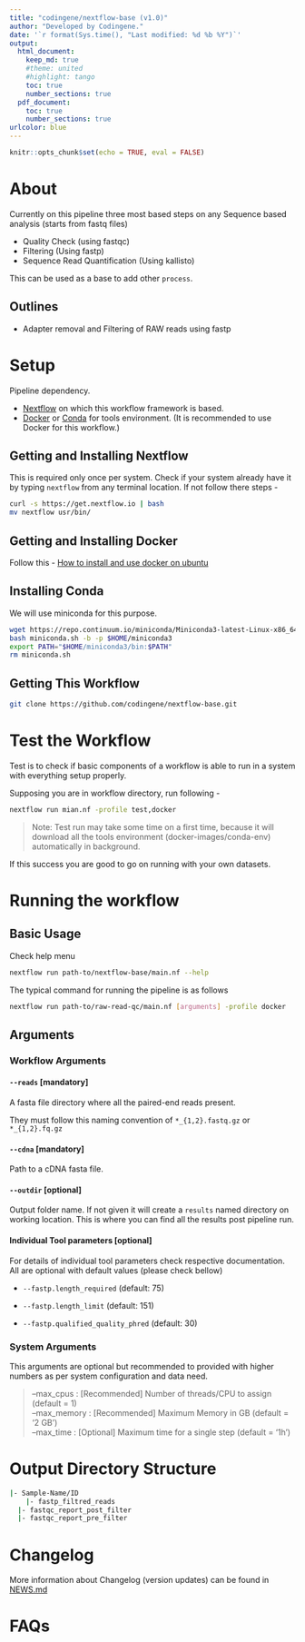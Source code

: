 ```yaml
---
title: "codingene/nextflow-base (v1.0)"
author: "Developed by Codingene."
date: '`r format(Sys.time(), "Last modified: %d %b %Y")`'
output:
  html_document:
    keep_md: true
    #theme: united
    #highlight: tango
    toc: true
    number_sections: true
  pdf_document:
    toc: true
    number_sections: true
urlcolor: blue
---
```


```r
knitr::opts_chunk$set(echo = TRUE, eval = FALSE)
```

# About

Currently on this pipeline three most based steps on any Sequence based analysis (starts from fastq files)

* Quality Check (using fastqc)
* Filtering (Using fastp) 
* Sequence Read Quantification (Using kallisto)

This can be used as a base to add other `process`.

## Outlines

* Adapter removal and Filtering of RAW reads using fastp

# Setup

Pipeline dependency. 

* [Nextflow](https://www.nextflow.io/) on which this workflow framework is based.
* [Docker](https://www.docker.io/) or [Conda](https://docs.conda.io/en/latest/) for tools environment. (It is recommended to use Docker for this workflow.)

## Getting and Installing Nextflow

This is required only once per system. Check if your system already have it by typing `nextflow` from any terminal location. If not follow there steps -

```bash
curl -s https://get.nextflow.io | bash
mv nextflow usr/bin/
```

## Getting and Installing Docker

Follow this - [How to install and use docker on ubuntu](https://www.digitalocean.com/community/tutorials/how-to-install-and-use-docker-on-ubuntu-18-04)

## Installing Conda

We will use miniconda for this purpose.

```bash
wget https://repo.continuum.io/miniconda/Miniconda3-latest-Linux-x86_64.sh -O miniconda.sh
bash miniconda.sh -b -p $HOME/miniconda3
export PATH="$HOME/miniconda3/bin:$PATH"
rm miniconda.sh
```

## Getting This Workflow

```bash
git clone https://github.com/codingene/nextflow-base.git
```

# Test the Workflow

Test is to check if basic components of a workflow is able to run in a system with everything setup properly. 

Supposing you are in workflow directory, run following -

```bash
nextflow run mian.nf -profile test,docker
```

> Note: Test run may take some time on a first time, because it will download all the tools environment (docker-images/conda-env) automatically in background.

If this success you are good to go on running with your own datasets.

# Running the workflow

## Basic Usage

Check help menu

```bash
nextflow run path-to/nextflow-base/main.nf --help
```

The typical command for running the pipeline is as follows

```bash
nextflow run path-to/raw-read-qc/main.nf [arguments] -profile docker
```

## Arguments 

### Workflow Arguments

#### `--reads` [mandatory]

A fasta file directory where all the paired-end reads present. 

They must follow this naming convention of `*_{1,2}.fastq.gz` or `*_{1,2}.fq.gz`

#### `--cdna` [mandatory]

Path to a cDNA fasta file.

#### `--outdir` [optional]

Output folder name. If not given it will create a `results` named directory on working location. This is where you can find all the results post pipeline run.

#### Individual Tool parameters [optional]

For details of individual tool parameters check respective documentation. All are optional with default values (please check bellow)

* `--fastp.length_required` (default: 75)
    
* `--fastp.length_limit` (default: 151)

* `--fastp.qualified_quality_phred` (default: 30)

### System Arguments

This arguments are optional but recommended to provided with higher numbers as per system configuration and data need.

> --max_cpus    : [Recommended] Number of threads/CPU to assign (default = 1)  
> --max_memory  : [Recommended] Maximum Memory in GB (default = '2 GB')  
> --max_time    : [Optional] Maximum time for a single step (default = '1h')


# Output Directory Structure

```bash
|- Sample-Name/ID  
	|- fastp_filtred_reads
  |- fastqc_report_post_filter
  |- fastqc_report_pre_filter
```

# Changelog

More information about Changelog (version updates) can be found in [NEWS.md](../NEWS.md)

# FAQs

[assets]: ../assets